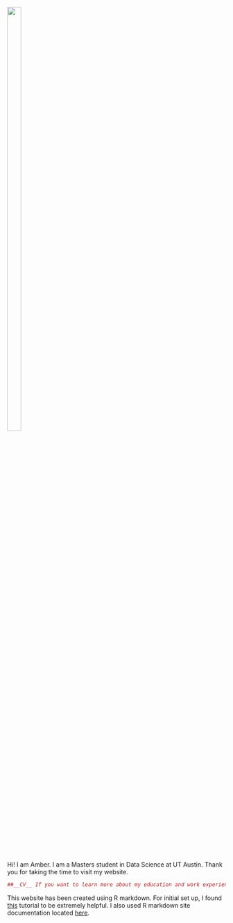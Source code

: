       
        
![](my_pic.jpg){width=25% height=50%}




Hi! I am Amber. I am a Masters student in Data Science at UT Austin. Thank you for taking the time to visit my website.  

```r
##__CV__ If you want to learn more about my education and work experience, my [full CV is located here](https://amberahmedcv.netlify.app/)
```

This website has been created using R markdown. For initial set up, I found [this](https://livefreeordichotomize.com/posts/2017-08-08-how-to-make-an-rmarkdown-website/) tutorial to be extremely helpful. I also used R markdown site documentation located [here](https://bookdown.org/yihui/rmarkdown/rmarkdown-site.html).

